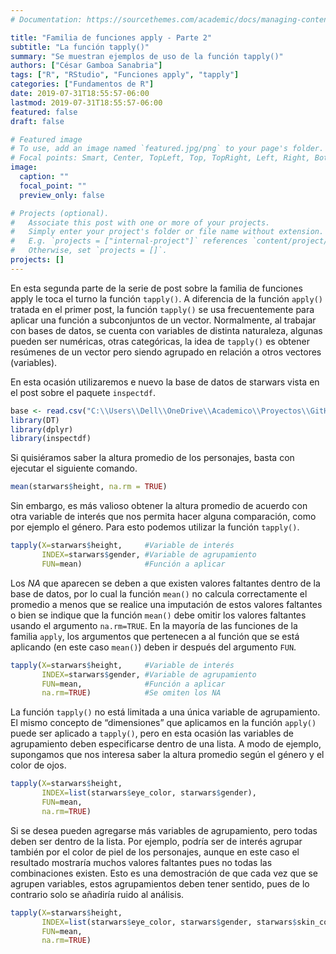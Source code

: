 ```yaml
---
# Documentation: https://sourcethemes.com/academic/docs/managing-content/

title: "Familia de funciones apply - Parte 2"
subtitle: "La función tapply()"
summary: "Se muestran ejemplos de uso de la función tapply()"
authors: ["César Gamboa Sanabria"]
tags: ["R", "RStudio", "Funciones apply", "tapply"]
categories: ["Fundamentos de R"]
date: 2019-07-31T18:55:57-06:00
lastmod: 2019-07-31T18:55:57-06:00
featured: false
draft: false

# Featured image
# To use, add an image named `featured.jpg/png` to your page's folder.
# Focal points: Smart, Center, TopLeft, Top, TopRight, Left, Right, BottomLeft, Bottom, BottomRight.
image:
  caption: ""
  focal_point: ""
  preview_only: false

# Projects (optional).
#   Associate this post with one or more of your projects.
#   Simply enter your project's folder or file name without extension.
#   E.g. `projects = ["internal-project"]` references `content/project/deep-learning/index.md`.
#   Otherwise, set `projects = []`.
projects: []
---
```


En esta segunda parte de la serie de post sobre la familia de funciones apply le toca el turno la función `tapply()`. A diferencia de la función `apply()` tratada en el primer post, la función `tapply()` se usa frecuentemente para aplicar una función a subconjuntos de un vector. Normalmente, al trabajar con bases de datos, se cuenta con variables de distinta naturaleza, algunas pueden ser numéricas, otras categóricas, la idea de `tapply()` es obtener resúmenes de un vector pero siendo agrupado en relación a otros vectores (variables).

En esta ocasión utilizaremos e nuevo la base de datos de starwars vista en el post sobre el paquete `inspectdf`.

```r
base <- read.csv("C:\\Users\\Dell\\OneDrive\\Academico\\Proyectos\\GitHub\\Website\\content\\es\\post\\referencias\\heroes_information.csv")[,-1]
library(DT)
library(dplyr)
library(inspectdf)
```

Si quisiéramos saber la altura promedio de los personajes, basta con ejecutar el siguiente comando.

```r
mean(starwars$height, na.rm = TRUE)
```

Sin embargo, es más valioso obtener la altura promedio de acuerdo con otra variable de interés que nos permita hacer alguna comparación, como por ejemplo el género. Para esto podemos utilizar la función `tapply()`.

```r
tapply(X=starwars$height,     #Variable de interés
       INDEX=starwars$gender, #Variable de agrupamiento
       FUN=mean)              #Función a aplicar
```

Los *NA* que aparecen se deben a que existen valores faltantes dentro de la base de datos, por lo cual la función `mean()` no calcula correctamente el promedio a menos que se realice una imputación de estos valores faltantes o bien se indique que la función `mean()` debe omitir los valores faltantes usando el argumento `na.rm=TRUE`. En la mayoría de las funciones de la familia `apply`, los argumentos que pertenecen a al función que se está aplicando (en este caso `mean()`) deben ir después del argumento `FUN`.

```r
tapply(X=starwars$height,     #Variable de interés
       INDEX=starwars$gender, #Variable de agrupamiento
       FUN=mean,              #Función a aplicar
       na.rm=TRUE)            #Se omiten los NA
```

La función `tapply()` no está limitada a una única variable de agrupamiento. El mismo concepto de "dimensiones" que aplicamos en la función `apply()` puede ser aplicado a `tapply()`, pero en esta ocasión las variables de agrupamiento deben especificarse dentro de una lista. A modo de ejemplo, supongamos que nos interesa saber la altura promedio según el género y el color de ojos.

```r
tapply(X=starwars$height,
       INDEX=list(starwars$eye_color, starwars$gender), 
       FUN=mean, 
       na.rm=TRUE)
```

Si se desea pueden agregarse más variables de agrupamiento, pero todas deben ser dentro de la lista. Por ejemplo, podría ser de interés agrupar también por el color de piel de los personajes, aunque en este caso el resultado mostraría muchos valores faltantes pues no todas las combinaciones existen. Esto es una demostración de que cada vez que se agrupen variables, estos agrupamientos deben tener sentido, pues de lo contrario solo se añadiría ruido al análisis.

```r
tapply(X=starwars$height,
       INDEX=list(starwars$eye_color, starwars$gender, starwars$skin_color), 
       FUN=mean, 
       na.rm=TRUE)
```

